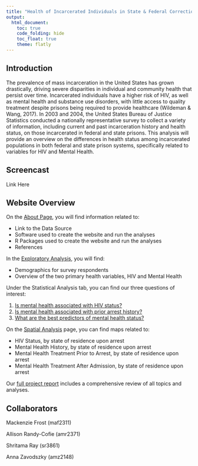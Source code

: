 ```yaml
---
title: "Health of Incarcerated Individuals in State & Federal Correctional Facilities, 2003-2004"
output: 
  html_document:
    toc: true
    code_folding: hide
    toc_float: true
    theme: flatly
---
```


## Introduction

The prevalence of mass incarceration in the United States has grown drastically, driving severe disparities in individual and community health that persist over time. Incarcerated individuals have a higher risk of HIV, as well as mental health and substance use disorders, with little access to quality treatment despite prisons being required to provide healthcare (Wildeman & Wang, 2017). In 2003 and 2004, the United States Bureau of Justice Statistics conducted a nationally representative survey to collect a variety of information, including current and past incarceration history and health status, on those incarcerated in federal and state prisons. This analysis will provide an overview on the differences in health status among incarcerated populations in both federal and state prison systems, specifically related to variables for HIV and Mental Health.  

## Screencast

Link Here

## Website Overview

On the [About Page](about.html), you will find information related to: 

* Link to the Data Source
* Software used to create the website and run the analyses
* R Packages used to create the website and run the analyses
* References

In the [Exploratory Analysis](EDA.html), you will find: 

* Demographics for survey respondents 
* Overview of the two primary health variables, HIV and Mental Health

Under the Statistical Analysis tab, you can find our three questions of interest:

1. [Is mental health associated with HIV status?](stat_tests.html)
2. [Is mental health associated with prior arrest history?](stat_tests_prior_arrest.html)
3. [What are the best predictors of mental health status?](model_selection.html)


On the [Spatial Analysis](Maps.html) page, you can find maps related to:

* HIV Status, by state of residence upon arrest
* Mental Health History, by state of residence upon arrest
* Mental Health Treatment Prior to Arrest, by state of residence upon arrest
* Mental Health Treatment After Admission, by state of residence upon arrest

Our [full project report](project_report.html) includes a comprehensive review of all topics and analyses.

## Collaborators

Mackenzie Frost (maf2311)

Allison Randy-Cofie (amr2371)

Shritama Ray (sr3861)

Anna Zavodszky (amz2148)

